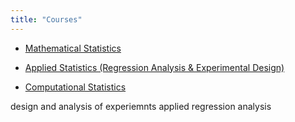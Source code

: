 ---
title: "Courses"
---

- [Mathematical Statistics](.\mathstats.html)

- [Applied Statistics (Regression Analysis & Experimental Design)](.\appliedstats.html)

- [Computational Statistics](.\compstat.html)

design and analysis of experiemnts
applied regression analysis